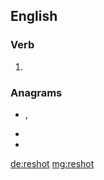 {{also|re-shot}}
==English==

===Verb===
{{head|en|verb form}}

# {{en-past of|reshoot}}

===Anagrams===
* {{l|en|others}}, {{l|en|other's}}
* {{l|en|throes}}
* {{l|en|tosher}}

[[de:reshot]]
[[mg:reshot]]